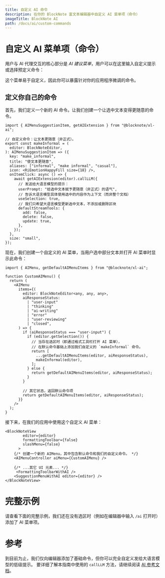 ```yaml
---
title: 自定义 AI 命令
description: 在你的 BlockNote 富文本编辑器中自定义 AI 菜单项（命令）
imageTitle: BlockNote AI
path: /docs/ai/custom-commands
---
```



# 自定义 AI 菜单项（命令）

用户与 AI 代理交互的核心部分是 _AI 建议菜单_，用户可以在这里输入自定义提示或选择预定义命令：

<ThemedImage
  src="/img/screenshots/ai-menu.png"
  darkImage="/img/screenshots/ai-menu-dark.png"
  alt="image"
  width={518}
  height={177}
/>

这个菜单易于自定义，因此你可以暴露针对你的应用程序微调的命令。

## 定义你自己的命令

首先，我们定义一个新的 AI 命令。让我们创建一个让选中文本变得更随意的命令。

```tsx
import { AIMenuSuggestionItem, getAIExtension } from "@blocknote/xl-ai";

// 自定义命令：让文本更随意（非正式）。
export const makeInformal = (
  editor: BlockNoteEditor,
): AIMenuSuggestionItem => ({
  key: "make_informal",
  title: "使文本更随意",
  aliases: ["informal", "make informal", "casual"],
  icon: <RiEmotionHappyFill size={18} />,
  onItemClick: async () => {
    await getAIExtension(editor).callLLM({
      // 发送给大语言模型的提示：
      userPrompt: "给选中文本赋予更随意（非正式）的语气",
      // 告诉大语言模型具体使用选中的内容作为上下文（而非整个文档）
      useSelection: true,
      // 我们只希望大语言模型更新选中文本，不添加或删除区块
      defaultStreamTools: {
        add: false,
        delete: false,
        update: true,
      },
    });
  },
  size: "small",
});
```

现在，我们创建一个自定义的 AI 菜单，当用户选中部分文本并打开 AI 菜单时显示此命令：

```tsx
import { AIMenu, getDefaultAIMenuItems } from "@blocknote/xl-ai";

function CustomAIMenu() {
  return (
    <AIMenu
      items={(
        editor: BlockNoteEditor<any, any, any>,
        aiResponseStatus:
          | "user-input"
          | "thinking"
          | "ai-writing"
          | "error"
          | "user-reviewing"
          | "closed",
      ) => {
        if (aiResponseStatus === "user-input") {
          if (editor.getSelection()) {
            // 当存在选区时（即通过格式工具栏打开 AI 菜单），
            // 在默认命令基础上添加我们自定义的 `makeInformal` 命令。
            return [
              ...getDefaultAIMenuItems(editor, aiResponseStatus),
              makeInformal(editor),
            ];
          } else {
            return getDefaultAIMenuItems(editor, aiResponseStatus);
          }
        }

        // 其它状态，返回默认命令项
        return getDefaultAIMenuItems(editor, aiResponseStatus);
      }}
    />
  );
}
```

接下来，在我们的应用中使用这个自定义 AI 菜单：

```tsx
<BlockNoteView
        editor={editor}
        formattingToolbar={false}
        slashMenu={false}
      >
    {/* 创建一个新的 AIMenu，其中包含默认命令和我们的自定义命令。 */}
    <AIMenuController aiMenu={CustomAIMenu} />

    {/* ...其它 UI 元素... */}
     <FormattingToolbarWithAI />
    <SuggestionMenuWithAI editor={editor} />
</BlockNoteView>
```

# 完整示例

请查看下面的完整示例，我们还在没有选区时（例如在编辑器中输入 `/ai` 打开时）添加了 AI 菜单项。

<Example name="ai/custom-ai-menu-items" />

# 参考

到目前为止，我们仅向编辑器添加了基础命令，但你可以完全自定义发给大语言模型的低级提示。
要详细了解本指南中使用的 `callLLM` 方法，请继续阅读 [AI 参考文档](/docs/ai/reference)。